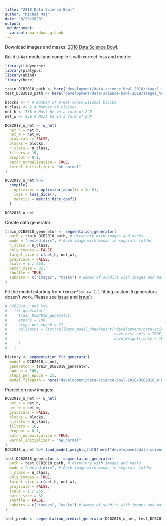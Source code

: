 ```yaml
---
title: "2018 Data Science Bowl"
author: "Michał Maj"
date: "8/29/2020"
output:
 md_document:
  variant: markdown_github
---
```


Download images and masks: [2018 Data Science Bowl](https://www.kaggle.com/c/data-science-bowl-2018).

Build `U-Net` model and compile it with correct loss and metric:

```r
library(tidyverse)
library(platypus)
library(abind)
library(here)

train_DCB2018_path <- here("development/data-science-bowl-2018/stage1_train")
test_DCB2018_path <- here("development/data-science-bowl-2018/stage1_test")

blocks <- 4 # Number of U-Net convolutional blocks
n_class <- 2 # Number of classes
net_h <- 256 # Must be in a form of 2^N
net_w <- 256 # Must be in a form of 2^N

DCB2018_u_net <- u_net(
  net_h = net_h,
  net_w = net_w,
  grayscale = FALSE,
  blocks = blocks,
  n_class = n_class,
  filters = 16,
  dropout = 0.1,
  batch_normalization = TRUE,
  kernel_initializer = "he_normal"
)

DCB2018_u_net %>%
  compile(
    optimizer = optimizer_adam(lr = 1e-5),
    loss = loss_dice(),
    metrics = metric_dice_coef()
  )

DCB2018_u_net
```

Create data generator:

```r
train_DCB2018_generator <- segmentation_generator(
  path = train_DCB2018_path, # directory with images and masks
  mode = "nested_dirs", # Each image with masks in separate folder
  n_class = n_class,
  only_images = FALSE,
  target_size = c(net_h, net_w),
  grayscale = FALSE,
  scale = 1 / 255,
  batch_size = 32,
  shuffle = TRUE,
  subdirs = c("images", "masks") # Names of subdirs with images and masks
)
```

Fit the model (starting from `tensorflow >= 2.1` fitting custom `R` generators dosen't work. Please see [issue](https://github.com/rstudio/keras/issues/1090) and [issue](https://github.com/rstudio/keras/issues/1073)):

```r
# DCB2018_u_net %>%
#   fit_generator(
#     train_DCB2018_generator,
#     epochs = 100,
#     steps_per_epoch = 21,
#     callbacks = list(callback_model_checkpoint("development/data-science-bowl-2018/DSB2018_w.hdf5",
#                                                save_best_only = TRUE,
#                                                save_weights_only = TRUE)
#     )
#   )

history <- segmentation_fit_generator(
  model = DCB2018_u_net,
  generator = train_DCB2018_generator,
  epochs = 100,
  steps_per_epoch = 21,
  model_filepath = here("development/data-science-bowl-2018/DSB2018_w.hdf5"))
```

Predict on new images:

```r
DCB2018_u_net <- u_net(
  net_h = net_h,
  net_w = net_w,
  grayscale = FALSE,
  blocks = blocks,
  n_class = n_class,
  filters = 16,
  dropout = 0.1,
  batch_normalization = TRUE,
  kernel_initializer = "he_normal"
)
DCB2018_u_net %>% load_model_weights_hdf5(here("development/data-science-bowl-2018/DSB2018_w.hdf5"))

test_DCB2018_generator <- segmentation_generator(
  path = test_DCB2018_path, # directory with images and masks
  mode = "nested_dirs", # Each image with masks in separate folder
  n_class = n_class,
  only_images = TRUE,
  target_size = c(net_h, net_w),
  grayscale = FALSE,
  scale = 1 / 255,
  batch_size = 32,
  shuffle = FALSE,
  subdirs = c("images", "masks") # Names of subdirs with images and masks
)

test_preds <- segmentation_predict_generator(DCB2018_u_net, test_DCB2018_generator, 3)
```
